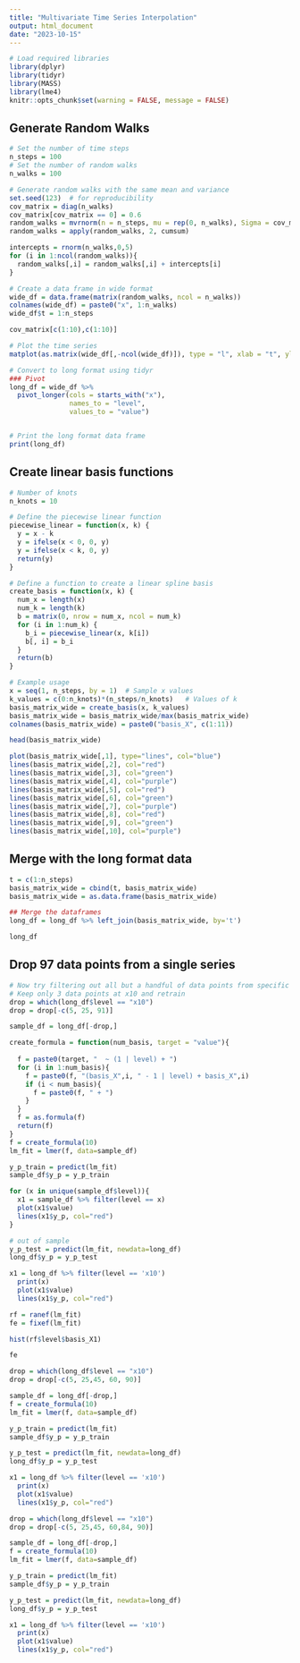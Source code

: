 ```yaml
---
title: "Multivariate Time Series Interpolation"
output: html_document
date: "2023-10-15"
---
```


```r
# Load required libraries
library(dplyr)
library(tidyr)
library(MASS)
library(lme4)
knitr::opts_chunk$set(warning = FALSE, message = FALSE) 
```

## Generate Random Walks


```r
# Set the number of time steps
n_steps = 100
# Set the number of random walks
n_walks = 100

# Generate random walks with the same mean and variance
set.seed(123)  # for reproducibility
cov_matrix = diag(n_walks)
cov_matrix[cov_matrix == 0] = 0.6
random_walks = mvrnorm(n = n_steps, mu = rep(0, n_walks), Sigma = cov_matrix)
random_walks = apply(random_walks, 2, cumsum)

intercepts = rnorm(n_walks,0,5)
for (i in 1:ncol(random_walks)){
  random_walks[,i] = random_walks[,i] + intercepts[i]
}

# Create a data frame in wide format
wide_df = data.frame(matrix(random_walks, ncol = n_walks))
colnames(wide_df) = paste0("x", 1:n_walks)
wide_df$t = 1:n_steps

```

```r
cov_matrix[c(1:10),c(1:10)]
```


```r
# Plot the time series
matplot(as.matrix(wide_df[,-ncol(wide_df)]), type = "l", xlab = "t", ylab = "Value", main = "100 Time Series - Multivariate Random Walks")

```
```r
# Convert to long format using tidyr
### Pivot
long_df = wide_df %>%
  pivot_longer(cols = starts_with("x"),
               names_to = "level",
               values_to = "value")


# Print the long format data frame
print(long_df)
```

## Create linear basis functions
```r
# Number of knots
n_knots = 10

# Define the piecewise linear function
piecewise_linear = function(x, k) {
  y = x - k
  y = ifelse(x < 0, 0, y)
  y = ifelse(x < k, 0, y)
  return(y)
}

# Define a function to create a linear spline basis
create_basis = function(x, k) {
  num_x = length(x)
  num_k = length(k)
  b = matrix(0, nrow = num_x, ncol = num_k)
  for (i in 1:num_k) {
    b_i = piecewise_linear(x, k[i])
    b[, i] = b_i
  }
  return(b)
}

# Example usage
x = seq(1, n_steps, by = 1)  # Sample x values
k_values = c(0:n_knots)*(n_steps/n_knots)   # Values of k
basis_matrix_wide = create_basis(x, k_values)
basis_matrix_wide = basis_matrix_wide/max(basis_matrix_wide)
colnames(basis_matrix_wide) = paste0("basis_X", c(1:11))
```

```r
head(basis_matrix_wide)
```

```r
plot(basis_matrix_wide[,1], type="lines", col="blue")
lines(basis_matrix_wide[,2], col="red")
lines(basis_matrix_wide[,3], col="green")
lines(basis_matrix_wide[,4], col="purple")
lines(basis_matrix_wide[,5], col="red")
lines(basis_matrix_wide[,6], col="green")
lines(basis_matrix_wide[,7], col="purple")
lines(basis_matrix_wide[,8], col="red")
lines(basis_matrix_wide[,9], col="green")
lines(basis_matrix_wide[,10], col="purple")
```
## Merge with the long format data
```r

t = c(1:n_steps)
basis_matrix_wide = cbind(t, basis_matrix_wide)
basis_matrix_wide = as.data.frame(basis_matrix_wide)

## Merge the dataframes
long_df = long_df %>% left_join(basis_matrix_wide, by='t')
```

```r
long_df
```

## Drop 97 data points from a single series
```r
# Now try filtering out all but a handful of data points from specific series and then retrain the model, predict again.
# Keep only 3 data points at x10 and retrain
drop = which(long_df$level == "x10")
drop = drop[-c(5, 25, 91)]

sample_df = long_df[-drop,]
```

```r
create_formula = function(num_basis, target = "value"){
  
  f = paste0(target, "  ~ (1 | level) + ")
  for (i in 1:num_basis){
    f = paste0(f, "(basis_X",i, " - 1 | level) + basis_X",i)
    if (i < num_basis){
      f = paste0(f, " + ")
    }
  }
  f = as.formula(f)
  return(f)
}
f = create_formula(10)
lm_fit = lmer(f, data=sample_df)

y_p_train = predict(lm_fit)
sample_df$y_p = y_p_train
```


```r
for (x in unique(sample_df$level)){
  x1 = sample_df %>% filter(level == x)
  plot(x1$value)
  lines(x1$y_p, col="red")
}
```

```r
# out of sample
y_p_test = predict(lm_fit, newdata=long_df)
long_df$y_p = y_p_test

```


```r
x1 = long_df %>% filter(level == 'x10')
  print(x)
  plot(x1$value)
  lines(x1$y_p, col="red")
```

```r
rf = ranef(lm_fit)
fe = fixef(lm_fit)


```

```r
hist(rf$level$basis_X1)
```

```r
fe
```

```r
drop = which(long_df$level == "x10")
drop = drop[-c(5, 25,45, 60, 90)]

sample_df = long_df[-drop,]
f = create_formula(10)
lm_fit = lmer(f, data=sample_df)

y_p_train = predict(lm_fit)
sample_df$y_p = y_p_train
```

```r
y_p_test = predict(lm_fit, newdata=long_df)
long_df$y_p = y_p_test
```

```r
x1 = long_df %>% filter(level == 'x10')
  print(x)
  plot(x1$value)
  lines(x1$y_p, col="red")
```
```r
drop = which(long_df$level == "x10")
drop = drop[-c(5, 25,45, 60,84, 90)]

sample_df = long_df[-drop,]
f = create_formula(10)
lm_fit = lmer(f, data=sample_df)

y_p_train = predict(lm_fit)
sample_df$y_p = y_p_train

y_p_test = predict(lm_fit, newdata=long_df)
long_df$y_p = y_p_test

x1 = long_df %>% filter(level == 'x10')
  print(x)
  plot(x1$value)
  lines(x1$y_p, col="red")
```

